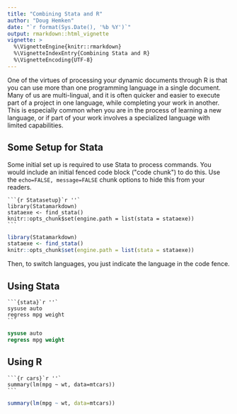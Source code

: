 ```yaml
---
title: "Combining Stata and R"
author: "Doug Hemken"
date: "`r format(Sys.Date(), '%b %Y')`"
output: rmarkdown::html_vignette
vignette: >
  %\VignetteEngine{knitr::rmarkdown}
  %\VignetteIndexEntry{Combining Stata and R}
  %\VignetteEncoding{UTF-8}
---
```


One of the virtues of processing your dynamic documents through R
is that you can use more than one programming language in a single
document.  Many of us are multi-lingual, and it is often quicker 
and easier to execute part of a project in one language, while 
completing your work in another.  This is especially common when
you are in the process of learning a new language, or if part of
your work involves a specialized language with limited capabilities.

## Some Setup for Stata
Some initial set up is required to use Stata to process commands. 
You would include an initial fenced code block (\"code chunk\")
to do this.  Use the `echo=FALSE, message=FALSE`
chunk options to hide this from your readers.

````
```{r Statasetup}`r ''`
library(Statamarkdown)
stataexe <- find_stata()
knitr::opts_chunk$set(engine.path = list(stata = stataexe))
```
````

```r
library(Statamarkdown)
stataexe <- find_stata()
knitr::opts_chunk$set(engine.path = list(stata = stataexe))
```

Then, to switch languages, you just indicate the language in
the code fence.

## Using Stata 

````
```{stata}`r ''`
sysuse auto
regress mpg weight
```
````

```stata
sysuse auto
regress mpg weight
```

## Using R

````
```{r cars}`r ''`
summary(lm(mpg ~ wt, data=mtcars))
```
````

```r
summary(lm(mpg ~ wt, data=mtcars))
```

